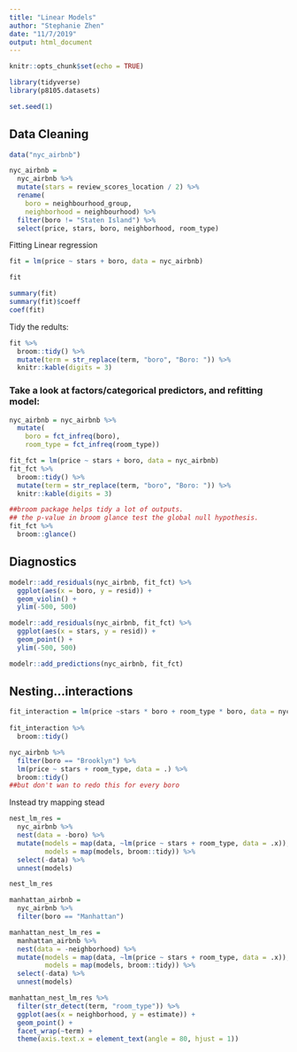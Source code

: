 ```yaml
---
title: "Linear Models"
author: "Stephanie Zhen"
date: "11/7/2019"
output: html_document
---
```


```r
knitr::opts_chunk$set(echo = TRUE)
```

```r
library(tidyverse)
library(p8105.datasets)

set.seed(1)
```

## Data Cleaning
```r
data("nyc_airbnb")

nyc_airbnb = 
  nyc_airbnb %>% 
  mutate(stars = review_scores_location / 2) %>% 
  rename(
    boro = neighbourhood_group,
    neighborhood = neighbourhood) %>% 
  filter(boro != "Staten Island") %>% 
  select(price, stars, boro, neighborhood, room_type)
```

Fitting Linear regression
```r
fit = lm(price ~ stars + boro, data = nyc_airbnb)

fit

summary(fit)
summary(fit)$coeff
coef(fit)
```


Tidy the redults:
```r
fit %>% 
  broom::tidy() %>% 
  mutate(term = str_replace(term, "boro", "Boro: ")) %>% 
  knitr::kable(digits = 3)
```

### Take a look at factors/categorical predictors, and refitting model:
```r
nyc_airbnb = nyc_airbnb %>% 
  mutate(
    boro = fct_infreq(boro),
    room_type = fct_infreq(room_type))

fit_fct = lm(price ~ stars + boro, data = nyc_airbnb)
fit_fct %>% 
  broom::tidy() %>% 
  mutate(term = str_replace(term, "boro", "Boro: ")) %>% 
  knitr::kable(digits = 3)

##broom package helps tidy a lot of outputs. 
## the p-value in broom glance test the global null hypothesis. 
fit_fct %>% 
  broom::glance()
```


## Diagnostics
```r
modelr::add_residuals(nyc_airbnb, fit_fct) %>% 
  ggplot(aes(x = boro, y = resid)) +
  geom_violin() +
  ylim(-500, 500)

modelr::add_residuals(nyc_airbnb, fit_fct) %>% 
  ggplot(aes(x = stars, y = resid)) +
  geom_point() +
  ylim(-500, 500)

modelr::add_predictions(nyc_airbnb, fit_fct)
```

## Nesting...interactions
```r
fit_interaction = lm(price ~stars * boro + room_type * boro, data = nyc_airbnb)
  
fit_interaction %>% 
  broom::tidy()
```


```r
nyc_airbnb %>% 
  filter(boro == "Brooklyn") %>% 
  lm(price ~ stars + room_type, data = .) %>% 
  broom::tidy()
##but don't wan to redo this for every boro
```

Instead try mapping stead
```r
nest_lm_res =
  nyc_airbnb %>% 
  nest(data = -boro) %>% 
  mutate(models = map(data, ~lm(price ~ stars + room_type, data = .x)),
         models = map(models, broom::tidy)) %>% 
  select(-data) %>% 
  unnest(models)

nest_lm_res
```


```r
manhattan_airbnb =
  nyc_airbnb %>% 
  filter(boro == "Manhattan")

manhattan_nest_lm_res =
  manhattan_airbnb %>% 
  nest(data = -neighborhood) %>% 
  mutate(models = map(data, ~lm(price ~ stars + room_type, data = .x)),
         models = map(models, broom::tidy)) %>% 
  select(-data) %>% 
  unnest(models)

manhattan_nest_lm_res %>% 
  filter(str_detect(term, "room_type")) %>% 
  ggplot(aes(x = neighborhood, y = estimate)) + 
  geom_point() + 
  facet_wrap(~term) + 
  theme(axis.text.x = element_text(angle = 80, hjust = 1))
```



